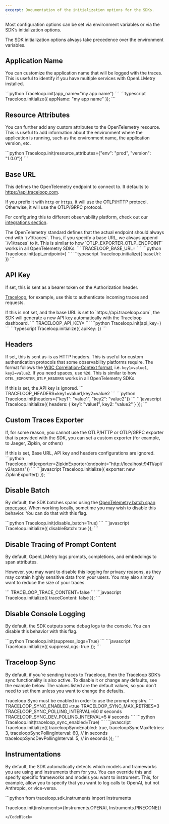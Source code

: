 ```yaml
---
excerpt: Documentation of the initialization options for the SDKs.
---
```


Most configuration options can be set via environment variables or via the SDK’s initialization options.

<Callout intent="warning">
The SDK initialization options always take precedence over the environment variables.
</Callout>

## Application Name

You can customize the application name that will be logged with the traces. This is useful to identify if you have multiple services with OpenLLMetry installed.

<CodeBlocks>
    <CodeBlock title="Python">
    ```python
    Traceloop.init(app_name="my app name")
    ```
    </CodeBlock>
    <CodeBlock title="Javascript / Typescript">
    ```typescript
    Traceloop.initialize({ appName: "my app name" });
    ```
    </CodeBlock>
</CodeBlocks>

## Resource Attributes

You can further add any custom attributes to the OpenTelemetry resource. This is useful to add information about the environment where the application is running, such as the environment name, the application version, etc.

<CodeBlock title="Python">
```python
Traceloop.init(resource_attributes={"env": "prod", "version": "1.0.0"})
```
</CodeBlock>

## Base URL

This defines the OpenTelemetry endpoint to connect to. It defaults to https://api.traceloop.com.

If you prefix it with `http` or `https`, it will use the OTLP/HTTP protocol. Otherwise, it will use the OTLP/GRPC protocol.

For configuring this to different observability platform, check out our [integrations section](/docs/openllmetry/integrations/overview).

<Callout intent="note">
The OpenTelemetry standard defines that the actual endpoint should always end with `/v1/traces`. Thus, if you specify a base URL, we always append `/v1/traces` to it. This is similar to how `OTLP_EXPORTER_OTLP_ENDPOINT` works in all OpenTelemetry SDKs.
</Callout>

<CodeBlocks>
    <CodeBlock title="Environment Variable">
    ```
    TRACELOOP_BASE_URL=<OpenTelemetry Endpoint>
    ```
    </CodeBlock>
    <CodeBlock title="Python">
    ```python
    Traceloop.init(api_endpoint=<opentelemetry endpoint>)
    ```
    </CodeBlock>
    <CodeBlock title="Javascript / Typescript">
    ```typescript
    Traceloop.initialize({ baseUrl: <opentelemetry endpoint> })
    ```
    </CodeBlock>
</CodeBlocks>

## API Key

If set, this is sent as a bearer token on the Authorization header.

[Traceloop](/docs/openllmetry/integrations/traceloop), for example, use this to authenticate incoming traces and requests.

<Callout intent="tip">
If this is not set, and the base URL is set to `https://api.traceloop.com`, the SDK will generate a new API key automatically with the Traceloop dashboard.
</Callout>

<CodeBlocks>
    <CodeBlock title="Environment Variable">
    ```
    TRACELOOP_API_KEY=<api key>
    ```
    </CodeBlock>
    <CodeBlock title="Python">
    ```python
    Traceloop.init(api_key=<api key>)
    ```
    </CodeBlock>
    <CodeBlock title="Javascript / Typescript">
    ```typescript
    Traceloop.initialize({ apiKey: <api key> })
    ```
    </CodeBlock>
</CodeBlocks>

## Headers

If set, this is sent as-is as HTTP headers. This is useful for custom authentication protocols that some observability platforms require. The format follows the [W3C Correlation-Context format](https://github.com/w3c/baggage/blob/main/baggage/HTTP_HEADER_FORMAT.md), i.e. `key1=value1, key2=value2`. If you need spaces, use `%20`. This is similar to how `OTEL_EXPORTER_OTLP_HEADERS` works in all OpenTelemetry SDKs.

<Callout intent="note">
If this is set, the API key is ignored.
</Callout>

<CodeBlocks>
    <CodeBlock title="Environment Variable">
    ```
    TRACELOOP_HEADERS=key1=value1,key2=value2
    ```
    </CodeBlock>
    <CodeBlock title="Python">
    ```python
    Traceloop.init(headers={"key1": "value1", "key2": "value2"})
    ```
    </CodeBlock>
    <CodeBlock title="Javascript / Typescript">
    ```javascript
    Traceloop.initialize({ headers: { key1: "value1", key2: "value2" } });
    ```
    </CodeBlock>
</CodeBlocks>

## Custom Traces Exporter

If, for some reason, you cannot use the OTLP/HTTP or OTLP/GRPC exporter that is provided with the SDK, you can set a custom exporter (for example, to Jaeger, Zipkin, or others)

<Callout intent="note">
If this is set, Base URL, API key and headers configurations are ignored.
</Callout>

<CodeBlocks>
    <CodeBlock title="Python">
    ```python
    Traceloop.init(exporter=ZipkinExporter(endpoint="http://localhost:9411/api/v2/spans"))
    ```
    </CodeBlock>
    <CodeBlock title="Javascript / Typescript">
    ```javascript
    Traceloop.initialize({ exporter: new ZipkinExporter() });
    ```
    </CodeBlock>
</CodeBlocks>

## Disable Batch

By default, the SDK batches spans using the [OpenTelemetry batch span processor](https://github.com/open-telemetry/opentelemetry-collector/blob/main/processor/batchprocessor/README.md). When working locally, sometime you may wish to disable this behavior. You can do that with this flag.

<CodeBlocks>
    <CodeBlock title="Python">
    ```python
    Traceloop.init(disable_batch=True)
    ```
    </CodeBlock>
    <CodeBlock title="Javascript / Typescript">
    ```javascript
    Traceloop.initialize({ disableBatch: true });
    ```
    </CodeBlock>
</CodeBlocks>

## Disable Tracing of Prompt Content

By default, OpenLLMetry logs prompts, completions, and embeddings to span attributes.

However, you may want to disable this logging for privacy reasons, as they may contain highly sensitive data from your users. You may also simply want to reduce the size of your traces.

<CodeBlocks>
    <CodeBlock title="Environment Variable">
    ```
    TRACELOOP_TRACE_CONTENT=false
    ```
    </CodeBlock>
    <CodeBlock title="Javascript / Typescript">
    ```javascript
    Traceloop.initialize({ traceContent: false });
    ```
    </CodeBlock>
</CodeBlocks>

## Disable Console Logging

By default, the SDK outputs some debug logs to the console. You can disable this behavior with this flag.

<CodeBlocks>
    <CodeBlock title="Python">
    ```python
    Traceloop.init(suppress_logs=True)
    ```
    </CodeBlock>
    <CodeBlock title="Javascript / Typescript">
    ```javascript
    Traceloop.initialize({ suppressLogs: true });
    ```
    </CodeBlock>
</CodeBlocks>

## Traceloop Sync

By default, if you’re sending traces to Traceloop, then the Traceloop SDK’s sync functionality is also active. To disable it or change any defaults, see the example below. The values listed are the default values, so you don’t need to set them unless you want to change the defaults.

<Callout intent="note">
Traceloop Sync must be enabled in order to use the prompt registry.
</Callout>

<CodeBlocks>
    <CodeBlock title="Environment Variable">
    ```
    TRACELOOP_SYNC_ENABLED=true
    TRACELOOP_SYNC_MAX_RETRIES=3
    TRACELOOP_SYNC_POLLING_INTERVAL=60 # seconds
    TRACELOOP_SYNC_DEV_POLLING_INTERVAL=5 # seconds
    ```
    </CodeBlock>
    <CodeBlock title="Python">
    ```python
    Traceloop.init(traceloop_sync_enabled=True)
    ```
    </CodeBlock>
    <CodeBlock title="Javascript / Typescript">
    ```javascript
    Traceloop.initialize({
        traceloopSyncEnabled: true,
        traceloopSyncMaxRetries: 3,
        traceloopSyncPollingInterval: 60, // in seconds
        traceloopSyncDevPollingInterval: 5, // in seconds
    });
    ```
    </CodeBlock>
</CodeBlocks>

## Instrumentations

By default, the SDK automatically detects which models and frameworks you are using and instruments them for you. You can override this and specify specific frameworks and models you want to instrument. This, for example, allow you to specify that you want to log calls to OpenAI, but not Anthropic, or vice-versa.

<CodeBlock title="Python">
```python
from traceloop.sdk.instruments import Instruments

Traceloop.init(instruments={Instruments.OPENAI, Instruments.PINECONE})
```
</CodeBlock>



